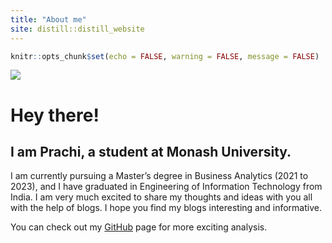 ```yaml
---
title: "About me"
site: distill::distill_website
---
```


```r
knitr::opts_chunk$set(echo = FALSE, warning = FALSE, message = FALSE)

```


![ ](img/prachi.jpg)

# Hey there!

## I am Prachi, a student at Monash University. 

I am currently pursuing a Master's degree in Business Analytics (2021 to 2023), and I have graduated in Engineering of Information Technology from India. I am very much excited to share my thoughts and ideas with you all with the help of blogs. I hope you find my blogs interesting and informative.


You can check out my [GitHub](https://github.com/pjai0005) page for more exciting analysis.